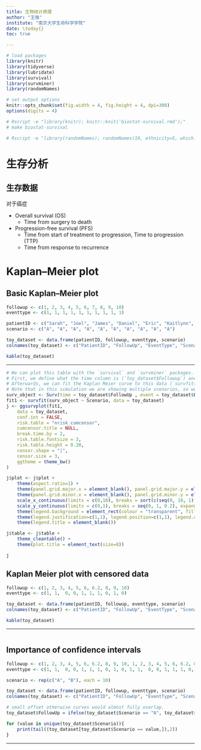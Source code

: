 ```yaml
---
title: 生物统计原理
author: "王强"
institute: "南京大学生命科学学院"
date: \today{}
toc: true

---
```


```r
# load packages
library(knitr)
library(tidyverse)
library(lubridate)
library(survival)
library(survminer)
library(randomNames)

# set output options
knitr::opts_chunk$set(fig.width = 4, fig.height = 4, dpi=300)
options(digits = 4)
```

```bash
# Rscript -e "library(knitr); knitr::knit('biostat-survival.rmd');"
# make biostat-survival

# Rscript -e "library(randomNames); randomNames(10, ethnicity=5, which.names='first', sample.with.replacement=F);"

```


# 生存分析

## 生存数据

对于癌症

* Overall survival (OS)
  * Time from surgery to death
* Progression-free survival (PFS)
  * Time from start of treatment to progression, Time to progression (TTP)
  * Time from response to recurrence

# Kaplan--Meier plot

## Basic Kaplan--Meier plot

```r
followup <- c(1, 2, 3, 4, 5, 6, 7, 8, 9, 10)
eventtype <- c(1, 1, 1, 1, 1, 1, 1, 1, 1, 1)

patientID <- c("Sarah", "Joel", "James", "Daniel", "Eric", "Kaitlynn", "Kelly", "Morgen", "Brandie", "Luke" )
scenario <- c("A", "A", "A", "A", "A", "A", "A", "A", "A", "A")

toy_dataset <- data.frame(patientID, followup, eventtype, scenario)
colnames(toy_dataset) <- c("PatientID", "FollowUp", "EventType", "Scenario")

kable(toy_dataset)

```

\note{

Let's start by creating some basic data. We have 10 patients "at risk", with a follow-up of 10
months. Every participant gets an identical treatment.

If we take a closer look at the 'Follow-up' and 'Eventtype' columns:

* Follow-up time can be any time-interval: days, months, years.
* Event type of 1 equals an event (for example death in an overall survival study)
* Event type of 0 equals a right-censored event.

In this first example, there are no censored events.

}


---

```r
# We can plot this table with the `survival` and `survminer` packages.
# First, we define what the time column is (`toy_dataset$Followup`) and the event column is (`toy_dataset$Eventtype`).
# Afterwards, we can fit the Kaplan Meier curve to this data (`survfit(surv_object ~ Scenario)`).
# Note that in this simulation we are showing multiple scenarios, so we are fitting to `toy_dataset$Scenario`, but this can also be for example a treatment column.
surv_object <- Surv(time = toy_dataset$FollowUp , event = toy_dataset$EventType)
fit1 <- survfit(surv_object ~ Scenario, data = toy_dataset)
j <- ggsurvplot(fit1,
    data = toy_dataset,
    conf.int = FALSE,
    risk.table = "nrisk_cumcensor",
    cumcensor.title = NULL,
    break.time.by = 2,
    risk.table.fontsize = 3,
    risk.table.height = 0.20,
    censor.shape = "|",
    censor.size = 3,
    ggtheme = theme_bw()
)

j$plot <- j$plot +
    theme(aspect.ratio=1) +
    theme(panel.grid.major.x = element_blank(), panel.grid.major.y = element_blank()) +
    theme(panel.grid.minor.x = element_blank(), panel.grid.minor.y = element_blank()) +
    scale_x_continuous(limits = c(0,10), breaks = sort(c(seq(0, 10, 1)))) +
    scale_y_continuous(limits = c(0,1), breaks = seq(0, 1, 0.2), expand = c(0.02,0.02)) +
    theme(legend.background = element_rect(colour = "transparent", fill = "transparent")) +
    theme(legend.justification=c(1,1), legend.position=c(1,1), legend.direction = "vertical") +
    theme(legend.title = element_blank())

j$table <- j$table +
    theme_cleantable() +
    theme(plot.title = element_text(size=8))

j

```

\note{

Every month, 1 participant has an event (in an overall survival study this would be death). Every
time an event occurs, the survival probability drops by 0.1 of the remaining curve (= events / at
risk = 1/10 of the remaining curve at month 1, 1/9 of the remaining curve at month 2 and so on)

}

## Kaplan Meier plot with censored data

```r
followup <- c(1, 2, 3, 4, 5, 6, 6.2, 8, 9, 10)
eventtype <- c(1, 1,  0, 0, 1, 1, 1, 0, 1, 0)

toy_dataset <- data.frame(patientID, followup, eventtype, scenario)
colnames(toy_dataset) <- c("PatientID", "FollowUp", "EventType", "Scenario")

kable(toy_dataset)

```

---

```r
```


## Importance of confidence intervals

```r
followup <- c(1, 2, 3, 4, 5, 6, 6.2, 8, 9, 10, 1, 2, 3, 4, 5, 6, 6.2, 8, 9, 10)
eventtype <- c(1, 1,  0, 0, 1, 1, 1, 0, 1, 0, 1, 1,  0, 0, 1, 1, 1, 0, 0, 1)

scenario <- rep(c("A", "B"), each = 10)

toy_dataset <- data.frame(patientID, followup, eventtype, scenario)
colnames(toy_dataset) <- c("PatientID", "FollowUp", "EventType", "Scenario")

# small offset otherwise curves would almost fully overlap.
toy_dataset$FollowUp = ifelse(toy_dataset$Scenario == "A", toy_dataset$FollowUp + 0.1, toy_dataset$FollowUp + 0)

for (value in unique(toy_dataset$Scenario)){
    print(tail((toy_dataset[toy_dataset$Scenario == value,]),2))
}

```

\note{

Especially when there are very few patients at risk, the impact of a censored event can have a big
impact on the appearance of the KM curve.

In the previous plot, it seems that the survival curve reaches a plateau at 0.2 surival probability
(curve A). If we would swap the censored status between Joe and Kate (participants 9 and 10), the KM
curve changes drastically and drops to 0 at the end of the study period. In this scenario (curve B),
all participants either had an event or were censored.

}

---

```r
```

